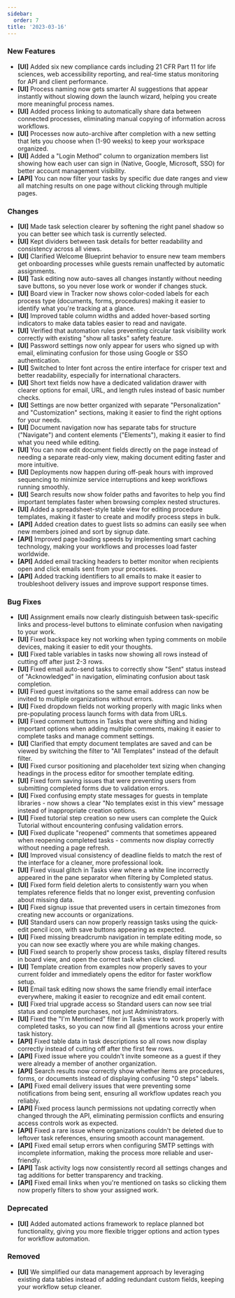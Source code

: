 ```yaml
---
sidebar:
  order: 7
title: '2023-03-16'
---
```


### New Features

- **[UI]** Added six new compliance cards including 21 CFR Part 11 for life sciences, web accessibility reporting, and real-time status monitoring for API and client performance.
- **[UI]** Process naming now gets smarter AI suggestions that appear instantly without slowing down the launch wizard, helping you create more meaningful process names.
- **[UI]** Added process linking to automatically share data between connected processes, eliminating manual copying of information across workflows.
- **[UI]** Processes now auto-archive after completion with a new setting that lets you choose when (1-90 weeks) to keep your workspace organized.
- **[UI]** Added a "Login Method" column to organization members list showing how each user can sign in (Native, Google, Microsoft, SSO) for better account management visibility.
- **[API]** You can now filter your tasks by specific due date ranges and view all matching results on one page without clicking through multiple pages.

### Changes

- **[UI]** Made task selection clearer by softening the right panel shadow so you can better see which task is currently selected.
- **[UI]** Kept dividers between task details for better readability and consistency across all views.
- **[UI]** Clarified Welcome Blueprint behavior to ensure new team members get onboarding processes while guests remain unaffected by automatic assignments.
- **[UI]** Task editing now auto-saves all changes instantly without needing save buttons, so you never lose work or wonder if changes stuck.
- **[UI]** Board view in Tracker now shows color-coded labels for each process type (documents, forms, procedures) making it easier to identify what you're tracking at a glance.
- **[UI]** Improved table column widths and added hover-based sorting indicators to make data tables easier to read and navigate.
- **[UI]** Verified that automation rules preventing circular task visibility work correctly with existing "show all tasks" safety feature.
- **[UI]** Password settings now only appear for users who signed up with email, eliminating confusion for those using Google or SSO authentication.
- **[UI]** Switched to Inter font across the entire interface for crisper text and better readability, especially for international characters.
- **[UI]** Short text fields now have a dedicated validation drawer with clearer options for email, URL, and length rules instead of basic number checks.
- **[UI]** Settings are now better organized with separate "Personalization" and "Customization" sections, making it easier to find the right options for your needs.
- **[UI]** Document navigation now has separate tabs for structure ("Navigate") and content elements ("Elements"), making it easier to find what you need while editing.
- **[UI]** You can now edit document fields directly on the page instead of needing a separate read-only view, making document editing faster and more intuitive.
- **[UI]** Deployments now happen during off-peak hours with improved sequencing to minimize service interruptions and keep workflows running smoothly.
- **[UI]** Search results now show folder paths and favorites to help you find important templates faster when browsing complex nested structures.
- **[UI]** Added a spreadsheet-style table view for editing procedure templates, making it faster to create and modify process steps in bulk.
- **[API]** Added creation dates to guest lists so admins can easily see when new members joined and sort by signup date.
- **[API]** Improved page loading speeds by implementing smart caching technology, making your workflows and processes load faster worldwide.
- **[API]** Added email tracking headers to better monitor when recipients open and click emails sent from your processes.
- **[API]** Added tracking identifiers to all emails to make it easier to troubleshoot delivery issues and improve support response times.

### Bug Fixes

- **[UI]** Assignment emails now clearly distinguish between task-specific links and process-level buttons to eliminate confusion when navigating to your work.
- **[UI]** Fixed backspace key not working when typing comments on mobile devices, making it easier to edit your thoughts.
- **[UI]** Fixed table variables in tasks now showing all rows instead of cutting off after just 2-3 rows.
- **[UI]** Fixed email auto-send tasks to correctly show "Sent" status instead of "Acknowledged" in navigation, eliminating confusion about task completion.
- **[UI]** Fixed guest invitations so the same email address can now be invited to multiple organizations without errors.
- **[UI]** Fixed dropdown fields not working properly with magic links when pre-populating process launch forms with data from URLs.
- **[UI]** Fixed comment buttons in Tasks that were shifting and hiding important options when adding multiple comments, making it easier to complete tasks and manage comment settings.
- **[UI]** Clarified that empty document templates are saved and can be viewed by switching the filter to "All Templates" instead of the default filter.
- **[UI]** Fixed cursor positioning and placeholder text sizing when changing headings in the process editor for smoother template editing.
- **[UI]** Fixed form saving issues that were preventing users from submitting completed forms due to validation errors.
- **[UI]** Fixed confusing empty state messages for guests in template libraries - now shows a clear "No templates exist in this view" message instead of inappropriate creation options.
- **[UI]** Fixed tutorial step creation so new users can complete the Quick Tutorial without encountering confusing validation errors.
- **[UI]** Fixed duplicate "reopened" comments that sometimes appeared when reopening completed tasks - comments now display correctly without needing a page refresh.
- **[UI]** Improved visual consistency of deadline fields to match the rest of the interface for a cleaner, more professional look.
- **[UI]** Fixed visual glitch in Tasks view where a white line incorrectly appeared in the pane separator when filtering by Completed status.
- **[UI]** Fixed form field deletion alerts to consistently warn you when templates reference fields that no longer exist, preventing confusion about missing data.
- **[UI]** Fixed signup issue that prevented users in certain timezones from creating new accounts or organizations.
- **[UI]** Standard users can now properly reassign tasks using the quick-edit pencil icon, with save buttons appearing as expected.
- **[UI]** Fixed missing breadcrumb navigation in template editing mode, so you can now see exactly where you are while making changes.
- **[UI]** Fixed search to properly show process tasks, display filtered results in board view, and open the correct task when clicked.
- **[UI]** Template creation from examples now properly saves to your current folder and immediately opens the editor for faster workflow setup.
- **[UI]** Email task editing now shows the same friendly email interface everywhere, making it easier to recognize and edit email content.
- **[UI]** Fixed trial upgrade access so Standard users can now see trial status and complete purchases, not just Administrators.
- **[UI]** Fixed the "I'm Mentioned" filter in Tasks view to work properly with completed tasks, so you can now find all @mentions across your entire task history.
- **[API]** Fixed table data in task descriptions so all rows now display correctly instead of cutting off after the first few rows.
- **[API]** Fixed issue where you couldn't invite someone as a guest if they were already a member of another organization.
- **[API]** Search results now correctly show whether items are procedures, forms, or documents instead of displaying confusing "0 steps" labels.
- **[API]** Fixed email delivery issues that were preventing some notifications from being sent, ensuring all workflow updates reach you reliably.
- **[API]** Fixed process launch permissions not updating correctly when changed through the API, eliminating permission conflicts and ensuring access controls work as expected.
- **[API]** Fixed a rare issue where organizations couldn't be deleted due to leftover task references, ensuring smooth account management.
- **[API]** Fixed email setup errors when configuring SMTP settings with incomplete information, making the process more reliable and user-friendly.
- **[API]** Task activity logs now consistently record all settings changes and tag additions for better transparency and tracking.
- **[API]** Fixed email links when you're mentioned on tasks so clicking them now properly filters to show your assigned work.

### Deprecated

- **[UI]** Added automated actions framework to replace planned bot functionality, giving you more flexible trigger options and action types for workflow automation.

### Removed

- **[UI]** We simplified our data management approach by leveraging existing data tables instead of adding redundant custom fields, keeping your workflow setup cleaner.